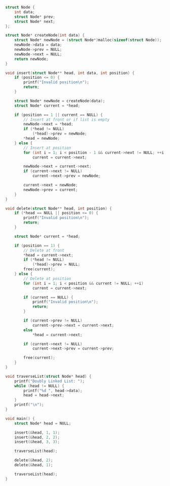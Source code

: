 ```c
struct Node {
    int data;
    struct Node* prev;
    struct Node* next;
};

struct Node* createNode(int data) {
    struct Node* newNode = (struct Node*)malloc(sizeof(struct Node));
    newNode->data = data;
    newNode->prev = NULL;
    newNode->next = NULL;
    return newNode;
}

void insert(struct Node** head, int data, int position) {
    if (position <= 0) {
        printf("Invalid position\n");
        return;
    }

    struct Node* newNode = createNode(data);
    struct Node* current = *head;

    if (position == 1 || current == NULL) {
        // Insert at front or if list is empty
        newNode->next = *head;
        if (*head != NULL)
            (*head)->prev = newNode;
        *head = newNode;
    } else {
        // Insert at position
        for (int i = 1; i < position - 1 && current->next != NULL; ++i)
            current = current->next;

        newNode->next = current->next;
        if (current->next != NULL)
            current->next->prev = newNode;

        current->next = newNode;
        newNode->prev = current;
    }
}

void delete(struct Node** head, int position) {
    if (*head == NULL || position <= 0) {
        printf("Invalid position\n");
        return;
    }

    struct Node* current = *head;

    if (position == 1) {
        // Delete at front
        *head = current->next;
        if (*head != NULL)
            (*head)->prev = NULL;
        free(current);
    } else {
        // Delete at position
        for (int i = 1; i < position && current != NULL; ++i)
            current = current->next;

        if (current == NULL) {
            printf("Invalid position\n");
            return;
        }

        if (current->prev != NULL)
            current->prev->next = current->next;
        else
            *head = current->next;

        if (current->next != NULL)
            current->next->prev = current->prev;

        free(current);
    }
}

void traverseList(struct Node* head) {
    printf("Doubly Linked List: ");
    while (head != NULL) {
        printf("%d ", head->data);
        head = head->next;
    }
    printf("\n");
}

void main() {
    struct Node* head = NULL;

    insert(&head, 1, 1);
    insert(&head, 2, 2);
    insert(&head, 3, 3);

    traverseList(head);

    delete(&head, 2);
    delete(&head, 1);

    traverseList(head);
}
```

